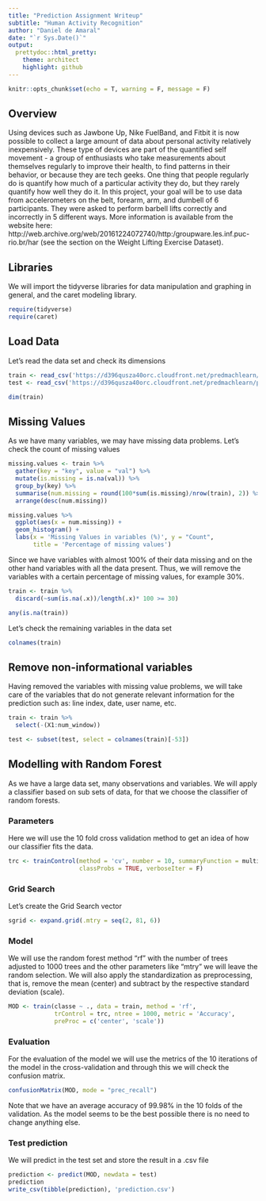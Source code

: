 ```yaml
---
title: "Prediction Assignment Writeup"
subtitle: "Human Activity Recognition"
author: "Daniel de Amaral"
date: "`r Sys.Date()`"
output:
  prettydoc::html_pretty:
    theme: architect
    highlight: github
---
```


```r
knitr::opts_chunk$set(echo = T, warning = F, message = F)
```

## Overview

Using devices such as Jawbone Up, Nike FuelBand, and Fitbit it is now possible to collect a large amount of data about personal activity relatively inexpensively. These type of devices are part of the quantified self movement - a group of enthusiasts who take measurements about themselves regularly to improve their health, to find patterns in their behavior, or because they are tech geeks. One thing that people regularly do is quantify how much of a particular activity they do, but they rarely quantify how well they do it. In this project, your goal will be to use data from accelerometers on the belt, forearm, arm, and dumbell of 6 participants. They were asked to perform barbell lifts correctly and incorrectly in 5 different ways. More information is available from the website here: http://web.archive.org/web/20161224072740/http:/groupware.les.inf.puc-rio.br/har (see the section on the Weight Lifting Exercise Dataset).

## Libraries

We will import the tidyverse libraries for data manipulation and graphing in general, and the caret modeling library.

```r
require(tidyverse)
require(caret)
```

## Load Data

Let's read the data set and check its dimensions

```r
train <- read_csv('https://d396qusza40orc.cloudfront.net/predmachlearn/pml-training.csv')
test <- read_csv('https://d396qusza40orc.cloudfront.net/predmachlearn/pml-testing.csv')

dim(train)
```

## Missing Values

As we have many variables, we may have missing data problems. Let's check the count of missing values

```r
missing.values <- train %>%
  gather(key = "key", value = "val") %>%
  mutate(is.missing = is.na(val)) %>%
  group_by(key) %>%
  summarise(num.missing = round(100*sum(is.missing)/nrow(train), 2)) %>%
  arrange(desc(num.missing)) 

missing.values %>%
  ggplot(aes(x = num.missing)) +
  geom_histogram() +
  labs(x = 'Missing Values in variables (%)', y = "Count", 
       title = 'Percentage of missing values') 
```

Since we have variables with almost 100% of their data missing and on the other hand variables with all the data present. Thus, we will remove the variables with a certain percentage of missing values, for example 30%.

```r
train <- train %>%
  discard(~sum(is.na(.x))/length(.x)* 100 >= 30)

any(is.na(train))
```

Let's check the remaining variables in the data set

```r
colnames(train)
```

## Remove non-informational variables

Having removed the variables with missing value problems, we will take care of the variables that do not generate relevant information for the prediction such as: line index, date, user name, etc.

```r
train <- train %>%
  select(-(X1:num_window))

test <- subset(test, select = colnames(train)[-53])
```

## Modelling with Random Forest

As we have a large data set, many observations and variables. We will apply a classifier based on sub sets of data, for that we choose the classifier of random forests.

### Parameters

Here we will use the 10 fold cross validation method to get an idea of how our classifier fits the data.

```r
trc <- trainControl(method = 'cv', number = 10, summaryFunction = multiClassSummary,
                    classProbs = TRUE, verboseIter = F)
```

### Grid Search

Let's create the Grid Search vector

```r
sgrid <- expand.grid(.mtry = seq(2, 81, 6))
```


### Model

We will use the random forest method "rf" with the number of trees adjusted to 1000 trees and the other parameters like "mtry" we will leave the random selection. We will also apply the standardization as preprocessing, that is, remove the mean (center) and subtract by the respective standard deviation (scale).

```r
MOD <- train(classe ~ ., data = train, method = 'rf', 
             trControl = trc, ntree = 1000, metric = 'Accuracy',
             preProc = c('center', 'scale'))
```

### Evaluation

For the evaluation of the model we will use the metrics of the 10 iterations of the model in the cross-validation and through this we will check the confusion matrix.

```r
confusionMatrix(MOD, mode = "prec_recall")
```

Note that we have an average accuracy of 99.98% in the 10 folds of the validation. As the model seems to be the best possible there is no need to change anything else.

### Test prediction

We will predict in the test set and store the result in a .csv file

```r
prediction <- predict(MOD, newdata = test)
prediction
write_csv(tibble(prediction), 'prediction.csv')
```


